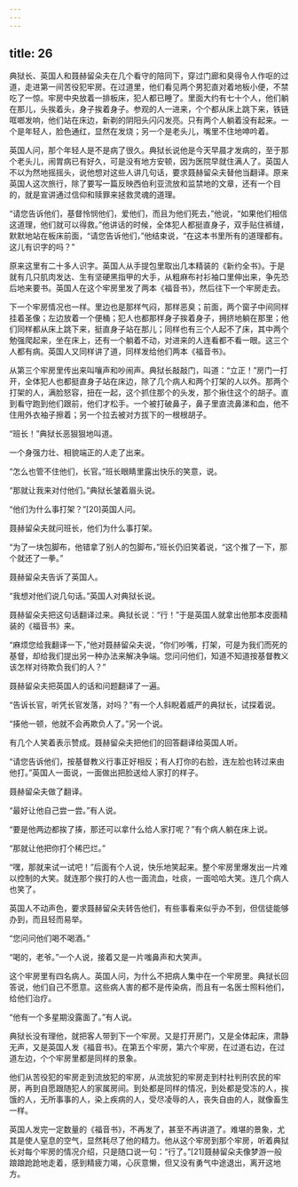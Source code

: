 ```yaml
---
---
---
```

title: 26
---




典狱长、英国人和聂赫留朵夫在几个看守的陪同下，穿过门廊和臭得令人作呕的过道，走进第一间苦役犯牢房。在过道里，他们看见两个男犯直对着地板小便，不禁吃了一惊。牢房中央放着一排板床，犯人都已睡了。里面大约有七十个人，他们躺在那儿，头挨着头，身子挨着身子。参观的人一进来，个个都从床上跳下来，铁链哐啷发响，他们站在床边，新剃的阴阳头闪闪发亮。只有两个人躺着没有起来。一个是年轻人，脸色通红，显然在发烧；另一个是老头儿，嘴里不住地呻吟着。

英国人问，那个年轻人是不是病了很久。典狱长说他是今天早晨才发病的，至于那个老头儿，闹胃病已有好久，可是没有地方安顿，因为医院早就住满人了。英国人不以为然地摇摇头，说他想对这些人讲几句话，要求聂赫留朵夫替他当翻译。原来英国人这次旅行，除了要写一篇反映西伯利亚流放和监禁地的文章，还有一个目的，就是宣讲通过信仰和赎罪来拯救灵魂的道理。

“请您告诉他们，基督怜悯他们，爱他们，而且为他们死去，”他说，“如果他们相信这道理，他们就可以得救。”他讲话的时候，全体犯人都挺直身子，双手贴住裤缝，默默地站在板床前面，“请您告诉他们，”他结束说，“在这本书里所有的道理都有。这儿有识字的吗？”

原来这里有二十多人识字。英国人从手提包里取出几本精装的《新约全书》。于是就有几只肌肉发达、生有坚硬黑指甲的大手，从粗麻布衬衫袖口里伸出来，争先恐后地来要书。英国人在这个牢房里发了两本《福音书》，然后往下一个牢房走去。

下一个牢房情况也一样。里边也是那样气闷，那样恶臭；前面，两个窗子中间同样挂着圣像；左边放着一个便桶；犯人也都那样身子挨着身子，拥挤地躺在那里；他们同样都从床上跳下来，挺直身子站在那儿；同样也有三个人起不了床，其中两个勉强爬起来，坐在床上，还有一个躺着不动，对进来的人连看都不看一眼。这三个人都有病。英国人又同样讲了道，同样发给他们两本《福音书》。

从第三个牢房里传出来叫嚷声和吵闹声。典狱长敲敲门，叫道：“立正！”房门一打开，全体犯人也都挺直身子站在床边，除了几个病人和两个打架的人以外。那两个打架的人，满脸怒容，扭在一起，这个抓住那个的头发，那个揪住这个的胡子。直到看守跑到他们跟前，他们才松手。一个被打破鼻子，鼻子里直流鼻涕和血，他不住用外衣袖子擦着；另一个拉去被对方拔下的一根根胡子。

“班长！”典狱长恶狠狠地叫道。

一个身强力壮、相貌端正的人走了出来。

“怎么也管不住他们，长官。”班长眼睛里露出快乐的笑意，说。

“那就让我来对付他们。”典狱长皱着眉头说。

“他们为什么事打架？”[20]英国人问。

聂赫留朵夫就问班长，他们为什么事打架。

“为了一块包脚布，他错拿了别人的包脚布，”班长仍旧笑着说，“这个推了一下，那个就还了一拳。”

聂赫留朵夫告诉了英国人。

“我想对他们说几句话。”英国人对典狱长说。

聂赫留朵夫把这句话翻译过来。典狱长说：“行！”于是英国人就拿出他那本皮面精装的《福音书》来。

“麻烦您给我翻译一下，”他对聂赫留朵夫说，“你们吵嘴，打架，可是为我们而死的基督，却给我们提出另一种办法来解决争端。您问问他们，知道不知道按基督教义该怎样对待欺负我们的人？”

聂赫留朵夫把英国人的话和问题翻译了一遍。

“告诉长官，听凭长官发落，对吗？”有一个人斜睨着威严的典狱长，试探着说。

“揍他一顿，他就不会再欺负人了。”另一个说。

有几个人笑着表示赞成。聂赫留朵夫把他们的回答翻译给英国人听。

“请您告诉他们，按基督教义行事正好相反；有人打你的右脸，连左脸也转过来由他打。”英国人一面说，一面做出把脸送给人家打的样子。

聂赫留朵夫做了翻译。

“最好让他自己尝一尝。”有人说。

“要是他两边都挨了揍，那还可以拿什么给人家打呢？”有个病人躺在床上说。

“那就让他把你打个稀巴烂。”

“嘿，那就来试一试吧！”后面有个人说，快乐地笑起来。整个牢房里爆发出一片难以控制的大笑。就连那个挨打的人也一面流血，吐痰，一面哈哈大笑。连几个病人也笑了。

英国人不动声色，要求聂赫留朵夫转告他们，有些事看来似乎办不到，但信徒能够办到，而且轻而易举。

“您问问他们喝不喝酒。”

“喝的，老爷。”一个人说，接着又是一片嗤鼻声和大笑声。

这个牢房里有四名病人。英国人问，为什么不把病人集中在一个牢房里。典狱长回答说，他们自己不愿意。这些病人害的都不是传染病，而且有一名医士照料他们，给他们治疗。

“他有一个多星期没露面了。”有人说。

典狱长没有理他，就把客人带到下一个牢房。又是打开房门，又是全体起床，肃静无声，又是英国人发《福音书》。在第五个牢房，第六个牢房，在过道右边，在过道左边，个个牢房里都是同样的景象。

他们从苦役犯的牢房走到流放犯的牢房，从流放犯的牢房走到村社判刑农民的牢房，再到自愿跟随犯人的家属房间。到处都是同样的情况，到处都是受冻的人，挨饿的人，无所事事的人，染上疾病的人，受尽凌辱的人，丧失自由的人，就像畜生一样。

英国人发完一定数量的《福音书》，不再发了，甚至不再讲道了。难堪的景象，尤其是使人窒息的空气，显然耗尽了他的精力。他从这个牢房到那个牢房，听着典狱长对每个牢房的情况介绍，只是随口说一句：“行了。”[21]聂赫留朵夫像梦游一般踉踉跄跄地走着，感到精疲力竭，心灰意懒，但又没有勇气中途退出，离开这地方。